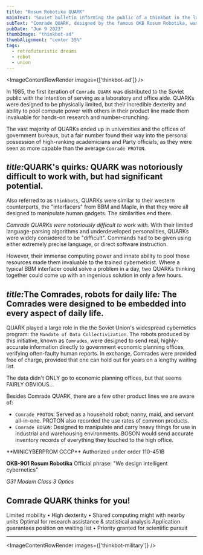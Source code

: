```yaml
---
title: "Rosum Robotika QUARK"
mainText: "Soviet bulletin informing the public of a thinkbot in the late 1980s."
subText: "Comrade QUARK, designed by the famous OKB Rosum Robotika, was targeted towards laboratories and government offices, but some found their way into the households of upper-level bureaucrats."
pubDate: "Jun 9 2023"
thumbImage: "thinkbot-ad"
thumbAlignment: "center 35%"
tags:
  - retrofuturistic dreams
  - robot
  - union
---
```



<ImageContentRowRender 
  images={['thinkbot-ad']}
/>

In 1985, the first iteration of `Comrade QUARK` was distributed to the Soviet public with the intention of serving as a laboratory and office aide. QUARKs were designed to be physically limited, but their incredible dexterity and ability to pool compute power with others in their product line made them invaluable for hands-on research and number-crunching.

The vast majority of QUARKs ended up in universities and the offices of government bureaus, but a fair number found their way into the personal possession of high-ranking academicians and Party officials, as they were seen as more capable than the average `Comrade PROTON`.

## <span class="short"><i>title:</i>QUARK's quirks<i>:</i></span> QUARK was notoriously difficult to work with, but had significant potential.

Also referred to as `thinkbots`, QUARKs were similar to their western counterparts, the "interfacers" from BBM and Maple, in that they were all designed to manipulate human gadgets. The similarities end there.

*Comrade QUARKs were notoriously difficult to work with.* With their limited language-parsing algorithms and underdeveloped personalities, QUARKs were widely considered to be "difficult". Commands had to be given using either extremely precise language, or direct software instruction.

However, their immense computing power and innate ability to pool those resources made them invaluable to the trained cyberneticist. Where a typical BBM interfacer could solve a problem in a day, two QUARKs thinking together could come up with an ingenious solution in only a few hours.

## <span class="short"><i>title:</i>The Comrades, robots for daily life<i>:</i></span> The Comrades were designed to be embedded into every aspect of daily life.

QUARK played a large role in the the Soviet Union's widespread cybernetics program: the `Mandate of Data Collectivization`. The robots produced by this initiative, known as `Comrades`, were designed to send real, highly-accurate information directly to government economic planning offices, verifying often-faulty human reports. In exchange, Comrades were provided free of charge, provided that one can hold out for years on a lengthy waiting list.

<QuoteRow author={AuthorUniserve}>
The data didn't ONLY go to economic planning offices, but that seems FAIRLY OBVIOUS...
</QuoteRow>

Besides Comrade QUARK, there are a few other product lines we are aware of:

- `Comrade PROTON`: Served as a household robot; nanny, maid, and servant all-in-one. PROTON also recorded the use rates of common products.
- `Comrade BOSON`: Designed to manipulate and carry heavy things for use in industrial and warehousing environments. BOSON would send accurate inventory records of everything they touched to the high office.

<QuoteRow author={AuthorCAN} transcription>
**MINICYBERPROM CCCP**
Authorized under order 110-451B

**OKB-901 Rosum Robotika**
Official phrase: "We design intelligent cybernetics"

*G31 Modem*
*Class 3 Optics*

## Comrade QUARK thinks for you!

Limited mobility • High dexterity • Shared computing might with nearby units
Optimal for research assistance & statistical analysis
Application guarantees position on waiting list • Priority granted for scientific pursuit
</QuoteRow>

---

<ImageContentRowRender 
  images={['thinkbot-military']}
/>